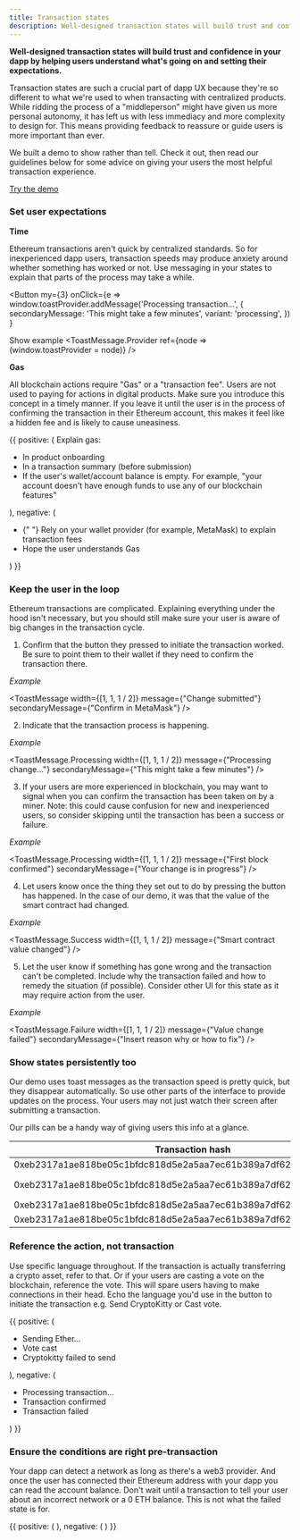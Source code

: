 ```yaml
---
title: Transaction states
description: Well-designed transaction states will build trust and confidence in your dapp by helping users understand what's going on and setting their expectations.
---
```



**Well-designed transaction states will build trust and confidence in your dapp by helping users understand what's going on and setting their expectations.**

Transaction states are such a crucial part of dapp UX because they're so different to what we're used to when transacting with centralized products. While ridding the process of a "middleperson" might have given us more personal autonomy, it has left us with less immediacy and more complexity to design for. This means providing feedback to reassure or guide users is more important than ever.

We built a demo to show rather than tell. Check it out, then read our guidelines below for some advice on giving your users the most helpful transaction experience.

[Try the demo](https://rimble-app-demo.netlify.com/)

### Set user expectations

**Time**

Ethereum transactions aren't quick by centralized standards. So for inexperienced dapp users, transaction speeds may produce anxiety around whether something has worked or not. Use messaging in your states to explain that parts of the process may take a while.

<Button
my={3}
onClick={e =>
window.toastProvider.addMessage('Processing transaction...', {
secondaryMessage: 'This might take a few minutes',
variant: 'processing',
})
}
>
Show example
</Button>
<ToastMessage.Provider ref={node => (window.toastProvider = node)} />

**Gas**

All blockchain actions require "Gas" or a "transaction fee". Users are not used to paying for actions in digital products. Make sure you introduce this concept in a timely manner. If you leave it until the user is in the process of confirming the transaction in their Ethereum account, this makes it feel like a hidden fee and is likely to cause uneasiness.

<DoDont>
  {{
    positive: (
      <Text>
        Explain gas:
        <ul>
          <li>In product onboarding</li>
          <li>In a transaction summary (before submission)</li>
          <li>
            If the user's wallet/account balance is empty. For example, "your
            account doesn't have enough funds to use any of our blockchain
            features"
          </li>
        </ul>
      </Text>
    ),
    negative: (
      <Text>
        <ul>
          <li>
            {" "}
            Rely on your wallet provider (for example, MetaMask) to explain
            transaction fees
          </li>
          <li> Hope the user understands Gas</li>
        </ul>
      </Text>
    )
  }}
</DoDont>

### Keep the user in the loop

Ethereum transactions are complicated. Explaining everything under the hood isn't necessary, but you should still make sure your user is aware of big changes in the transaction cycle.

1. Confirm that the button they pressed to initiate the transaction worked. Be sure to point them to their wallet if they need to confirm the transaction there.

_Example_

<ToastMessage
  width={[1, 1, 1 / 2]}
  message={"Change submitted"}
  secondaryMessage={"Confirm in MetaMask"}
/>

2. Indicate that the transaction process is happening.

_Example_

<ToastMessage.Processing
  width={[1, 1, 1 / 2]}
  message={"Processing change..."}
  secondaryMessage={"This might take a few minutes"}
/>

3. If your users are more experienced in blockchain, you may want to signal when you can confirm the transaction has been taken on by a miner. Note: this could cause confusion for new and inexperienced users, so consider skipping until the transaction has been a success or failure.

_Example_

<ToastMessage.Processing
  width={[1, 1, 1 / 2]}
  message={"First block confirmed"}
  secondaryMessage={"Your change is in progress"}
/>

4.  Let users know once the thing they set out to do by pressing the button has happened. In the case of our demo, it was that the value of the smart contract had changed.

_Example_

<ToastMessage.Success
  width={[1, 1, 1 / 2]}
  message={"Smart contract value changed"}
/>

5. Let the user know if something has gone wrong and the transaction can't be completed. Include why the transaction failed and how to remedy the situation (if possible). Consider other UI for this state as it may require action from the user.

_Example_

<ToastMessage.Failure
  width={[1, 1, 1 / 2]}
  message={"Value change failed"}
  secondaryMessage={"Insert reason why or how to fix"}
/>

### Show states persistently too

Our demo uses toast messages as the transaction speed is pretty quick, but they disappear automatically. So use other parts of the interface to provide updates on the process. Your users may not just watch their screen after submitting a transaction.

Our pills can be a handy way of giving users this info at a glance.

<Table>
  <thead>
    <tr>
      <th>Transaction hash</th>
      <th>Time</th>
      <th>Status</th>
    </tr>
  </thead>
  <tbody>
    <tr>
      <td>
        0xeb2317a1ae818be05c1bfdc818d5e2a5aa7ec61b389a7df6268bfd0d5d8e8cc0
      </td>
      <td />
      <td>
        <Pill mx={3} color={"blue"}>
          {"Started"}
        </Pill>
        <br />
      </td>
    </tr>
    <tr>
      <td>
        0xeb2317a1ae818be05c1bfdc818d5e2a5aa7ec61b389a7df6268bfd0d5d8e8cc0
      </td>
      <td />
      <td>
        <Pill mx={3} color={"orange"}>
          {" "}
          {"Processing"}
        </Pill>
        <br />
      </td>
    </tr>
    <tr>
      <td>
        0xeb2317a1ae818be05c1bfdc818d5e2a5aa7ec61b389a7df6268bfd0d5d8e8cc0
      </td>
      <td />
      <td>
        <Pill mx={3} color={"green"}>
          {"Confirmed"}
        </Pill>
        <br />
      </td>
    </tr>
    <tr>
      <td>
        0xeb2317a1ae818be05c1bfdc818d5e2a5aa7ec61b389a7df6268bfd0d5d8e8cc0
      </td>
      <td />
      <td>
        <Pill mx={3} color={"red"}>
          {"Failed"}
        </Pill>
        <br />
      </td>
    </tr>
  </tbody>
</Table>

### Reference the action, not transaction

Use specific language throughout. If the transaction is actually transferring a crypto asset, refer to that. Or if your users are casting a vote on the blockchain, reference the vote. This will spare users having to make connections in their head. Echo the language you'd use in the button to initiate the transaction e.g. Send CryptoKitty or Cast vote.

<DoDont>
  {{
    positive: (
      <Text>
        <ul>
          <li>Sending Ether...</li>
          <li>Vote cast</li>
          <li>Cryptokitty failed to send</li>
        </ul>
      </Text>
    ),
    negative: (
      <Text>
        <ul>
          <li> Processing transaction...</li>
          <li> Transaction confirmed</li>
          <li> Transaction failed</li>
        </ul>
      </Text>
    )
  }}
</DoDont>

### Ensure the conditions are right pre-transaction

Your dapp can detect a network as long as there's a web3 provider. And once the user has connected their Ethereum address with your dapp you can read the account balance. Don't wait until a transaction to tell your user about an incorrect network or a 0 ETH balance. This is not what the failed state is for.

<DoDont>
  {{
    positive: (
      <ToastMessage.Failure
        width={[1, 1, 1 / 2]}
        message={"Payment failed"}
        secondaryMessage={"You didn't sign the contract in MetaMask"}
      />
    ),
    negative: (
      <Box>
        <ToastMessage.Failure
          width={[1, 1, 1 / 2]}
          message={"Payment failed"}
          secondaryMessage={"You were on the wrong network"}
        />
        <ToastMessage.Failure
          width={[1, 1, 1 / 2]}
          message={"Payment failed"}
          secondaryMessage={"Your balance is 0 Ether"}
        />
      </Box>
    )
  }}
</DoDont>

